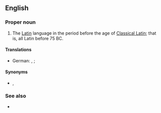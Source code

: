 ==English==
{{wikipedia|lang=en}}

===Proper noun===
{{en-proper noun|head=[[old|Old]] [[Latin]]}}

# The [[Latin]] language in the period before the age of [[Classical Latin]]; that is, all Latin before 75 BC.

====Translations====
{{trans-top|Translations}}
* German: {{t+|de|Altlatein|n}}, {{t+|de|Altlateinisch|n}} {{q|often only used for later or younger Old Latin}}; {{t|de|Frühlatein}} {{q|often only used for earlier or older Old Latin}}
{{trans-mid}}
{{trans-bottom}}

====Synonyms====
* {{l|en|Early Latin}}, {{l|en|Archaic Latin}}

===See also===
* {{list:varieties of Latin/en}}